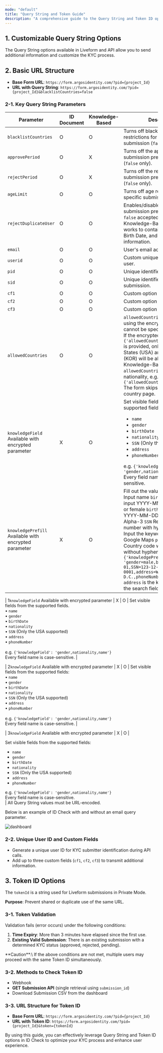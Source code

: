 ```yaml
---
mode: "default"
title: "Query String and Token Guide"
description: "A comprehensive guide to the Query String and Token ID options for Liveform. These options enable features such as transmitting additional information, preventing duplicate submissions, and identifying users. Explore essential tools to optimize your ID Check process."
---
```


## 1. Customizable Query String Options

The Query String options available in Liveform and API allow you to send additional information and customize the KYC process.

## 2. Basic URL Structure

- **Base Form URL**: `https://form.argosidentity.com/?pid={project_Id}`
- **URL with Query String**: `https://form.argosidentity.com/?pid={project_Id}&blacklistCountries=false`

### 2-1. Key Query String Parameters

| Parameter                                               | ID Document | Knowledge-Based | Description                                                                                                                                                                                                                                                                                                                                                                                                                                                                                                                                               |
| ------------------------------------------------------- | ----------- | --------------- | --------------------------------------------------------------------------------------------------------------------------------------------------------------------------------------------------------------------------------------------------------------------------------------------------------------------------------------------------------------------------------------------------------------------------------------------------------------------------------------------------------------------------------------------------------- |
| `blacklistCountries`                                    | O           | O               | Turns off blacklist country restrictions for the specific submission (`false` only).                                                                                                                                                                                                                                                                                                                                                                                                                                                                      |
| `approvePeriod`                                         | O           | X               | Turns off the approved duplicate submission prevention period (`false` only).                                                                                                                                                                                                                                                                                                                                                                                                                                                                             |
| `rejectPeriod`                                          | O           | X               | Turns off the rejected duplicate submission prevention period (`false` only).                                                                                                                                                                                                                                                                                                                                                                                                                                                                             |
| `ageLimit`                                              | O           | O               | Turns off age restriction for the specific submission (`false` only).                                                                                                                                                                                                                                                                                                                                                                                                                                                                                     |
| `rejectDuplicateUser`                                   | O           | O               | Enables/disables duplicate submission prevention (`true` or `false` accepted).  - In Knowledge-Based Submission, it works to contain Name, Gender, Birth Date, and Nationality information.                                                                                                                                                                                                                                                                                                                                                               |
| `email`                                                 | O           | O               | User's email address.                                                                                                                                                                                                                                                                                                                                                                                                                                                                                                                                     |
| `userid`                                                | O           | O               | Custom unique identifier for the user.                                                                                                                                                                                                                                                                                                                                                                                                                                                                                                                    |
| `pid`                                                   | O           | O               | Unique identifier for each project.                                                                                                                                                                                                                                                                                                                                                                                                                                                                                                                       |
| `sid`                                                   | O           | O               | Unique identifier for each submission.                                                                                                                                                                                                                                                                                                                                                                                                                                                                                                                    |
| `cf1`                                                   | O           | O               | Custom option field #1.                                                                                                                                                                                                                                                                                                                                                                                                                                                                                                                                   |
| `cf2`                                                   | O           | O               | Custom option field #2.                                                                                                                                                                                                                                                                                                                                                                                                                                                                                                                                   |
| `cf3`                                                   | O           | O               | Custom option field #3.                                                                                                                                                                                                                                                                                                                                                                                                                                                                                                                                   |
| `allowedCountries`                                      | O           | O               | `allowedCountries` can only be set using the encryption option and cannot be specified directly. e.g., If the encrypted value `{'allowedCountries': 'USA,KOR'}` is provided, only the United States (USA) and South Korea (KOR) will be allowed.  - In Knowledge-Based, if `allowedCountries` set one nationality, e.g. `{'allowedCountries': 'USA'}` The form skips to the select country page.                                                                                                                                                          |
| `knowledgeField`   Available with encrypted parameter   | X           | O               | Set visible fields from the supported fields.  <ul><li>`name`</li><li>`gender`</li><li>`birthDate`</li><li>`nationality`</li><li>`SSN` (Only the USA supported)</li><li>`address`</li><li>`phoneNumber`</li></ul>  e.g. `{'knowledgeField': 'gender,nationality,name'}`  Every field name is case-sensitive.                                                                                                                                                                                                                                                                                                   |
| `knowledgePrefill`   Available with encrypted parameter | X           | O               | Fill out the value in advance.  `name` Input name  `birthDate` Require input YYYY-MM-DD  `gender` male or female  `birthDate` Require input YYYY-MM-DD  `nationality` ISO Alpha-3  `SSN` Require input number with hyphen(-)  `address` Input the keyword address in Google Maps  `phoneNumber` Country code with phone number without hyphen(-)  e.g. `{'knowledgePrefill': 'gender=male,birthdate=1990-01-01,SSN=123-12-0001,address=Washington D.C.,phoneNumber=+15555551234'}`    `address` is the keyword to put in the search field in Google Maps. |

| 1`knowledgeField` Available with encrypted parameter | X | O | Set visible fields from the supported fields.<br/>• `name`<br/>• `gender`<br/>• `birthDate`<br/>• `nationality`<br/>• `SSN` (Only the USA supported)<br/>• `address`<br/>• `phoneNumber`<br/><br/>e.g. `{'knowledgeField': 'gender,nationality,name'}`<br/>Every field name is case-sensitive. |

| 2`knowledgeField` Available with encrypted parameter | X | O | Set visible fields from the supported fields:<br/>• `name`<br/>• `gender`<br/>• `birthDate`<br/>• `nationality`<br/>• `SSN` (Only the USA supported)<br/>• `address`<br/>• `phoneNumber`<br/><br/>e.g. `{'knowledgeField': 'gender,nationality,name'}`<br/>Every field name is case-sensitive. |

| 3`knowledgeField` Available with encrypted parameter | X | O | <div>Set visible fields from the supported fields:<ul><li>`name`</li><li>`gender`</li><li>`birthDate`</li><li>`nationality`</li><li>`SSN` (Only the USA supported)</li><li>`address`</li><li>`phoneNumber`</li></ul>e.g. `{'knowledgeField': 'gender,nationality,name'}`<br/>Every field name is case-sensitive.</div> |
<Note>
  All Query String values must be URL-encoded.
</Note>

Below is an example of ID Check with and without an email query parameter.

![dashboard](/images/en_email_queryparameter.png)

### 2-2. Unique User ID and Custom Fields

- Generate a unique user ID for KYC submitter identification during API calls.
- Add up to three custom fields (`cf1`, `cf2`, `cf3`) to transmit additional information.

## 3. Token ID Options

The `tokenId` is a string used for Liveform submissions in Private Mode.

**Purpose**: Prevent shared or duplicate use of the same URL.

### 3-1. Token Validation

Validation fails (error occurs) under the following conditions:

1. **Time Expiry**: More than 3 minutes have elapsed since the first use.
2. **Existing Valid Submission**: There is an existing submission with a determined KYC status (approved, rejected, pending).

<Warning>
  **Caution**:\
  If the above conditions are not met, multiple users may proceed with the same Token ID simultaneously.
</Warning>

### 3-2. Methods to Check Token ID

- Webhook
- **GET Submission API** (single retrieval using `submission_id`)
- Download Submission CSV from the dashboard

### 3-3. URL Structure for Token ID

- **Base Form URL**: `https://form.argosidentity.com/?pid={project_Id}`
- **URL with Token ID**: `https://form.argosidentity.com/?pid={project_Id}&token={tokenId}`

By using this guide, you can effectively leverage Query String and Token ID options in ID Check to optimize your KYC process and enhance user experience.